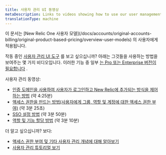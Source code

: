 ```yaml
---
title: 사용자 관리 UI 동영상
metaDescription: Links to videos showing how to use our user management UI
translationType: machine
---
```


<Callout variant="important">
  이 문서는 [New Relic One 사용자 모델](/docs/accounts/original-accounts-billing/original-product-based-pricing/overview-user-models) 의 사용자에게 적용됩니다.
</Callout>

작동 중인 [사용자 관리 UI 도구](/docs/accounts/accounts-billing/new-relic-one-user-management/user-management-ui-and-tasks#where) 를 보고 싶으십니까? 아래는 그것들을 사용하는 방법을 보여주는 몇 가지 비디오입니다. 이러한 기능 중 일부 [는 Pro 또는 Enterprise 버전이 필요합니다](/docs/accounts/accounts-billing/new-relic-one-user-management/user-management-ui-and-tasks#requirements) .

사용자 관리 동영상:

* [인증 도메인을 사용하여 사용자가 로그인하고 New Relic에 추가되는 방식을 제어하는 방법](https://www.youtube.com/watch?v=Z00-KzGh2XY) (약 4:25분)
* [액세스 권한을 만드는 방법(사용자에게 그룹, 역할 및 계정에 대한 액세스 권한 부여)](https://www.youtube.com/watch?v=dninMzr_zHc) (약 3분 25초)
* [SSO 설정 방법](https://www.youtube.com/watch?v=uFjqCQcSo8g) (약 3분 50분)
* [역할 및 기능 할당 방법](https://www.youtube.com/watch?v=CBa0jWINQiw) (약 3분 10분)

더 알고 싶으십니까? 보다:

* [액세스 권한 부여 및 기타 사용자 관리 개념에 대해 알아보기](/docs/accounts/accounts-billing/new-relic-one-user-management/user-management-concepts#understand-concepts)
* [사용자 관리 튜토리얼 보기](/docs/accounts/accounts-billing/new-relic-one-user-management/tutorial-add-new-user-groups-roles-new-relic-one-user-model)